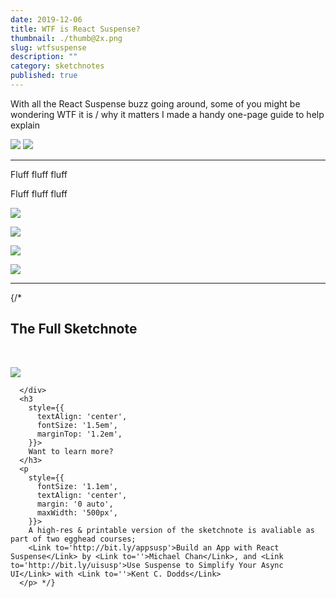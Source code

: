 ```yaml
---
date: 2019-12-06
title: WTF is React Suspense?
thumbnail: ./thumb@2x.png
slug: wtfsuspense
description: ""
category: sketchnotes
published: true
---
```



<SketchesContainer>

With all the React Suspense buzz going around, some of you might be wondering WTF it is / why it matters
I made a handy one-page guide to help explain

![](https://og-image-egghead-course.now.sh/build-an-app-with-react-suspense)
![](https://og-image-egghead-course.now.sh/use-suspense-to-simplify-your-async-ui)

<hr />

Fluff fluff fluff

Fluff fluff fluff

![](./WftReactSuspense_1@2x.png)

![](./WftReactSuspense_2@2x.png)

![](./WftReactSuspense_3@2x.png)

![](./WftReactSuspense_4@2x.png)

---
{/* 
<h2 style={{ textAlign: 'center', marginBottom: '0' }}>
        The Full Sketchnote
</h2>
      <br />
      <div
        style={{
          border: '1px solid #e8f3f7',
          boxSizing: 'border-box',
          borderRadius: '4px',
          boxShadow: '0px 8px 16px -12px rgba(120, 134, 138, 0.75)',
        }}>
 
 ![](./WftReactSuspense--small.png)

      </div>
      <h3
        style={{
          textAlign: 'center',
          fontSize: '1.5em',
          marginTop: '1.2em',
        }}>
        Want to learn more?
      </h3>
      <p
        style={{
          fontSize: '1.1em',
          textAlign: 'center',
          margin: '0 auto',
          maxWidth: '500px',
        }}>
        A high-res & printable version of the sketchnote is avaliable as part of two egghead courses; 
        <Link to='http://bit.ly/appsusp'>Build an App with React Suspense</Link> by <Link to=''>Michael Chan</Link>, and <Link to='http://bit.ly/uisusp'>Use Suspense to Simplify Your Async UI</Link> with <Link to=''>Kent C. Dodds</Link>
      </p> */}


</SketchesContainer>